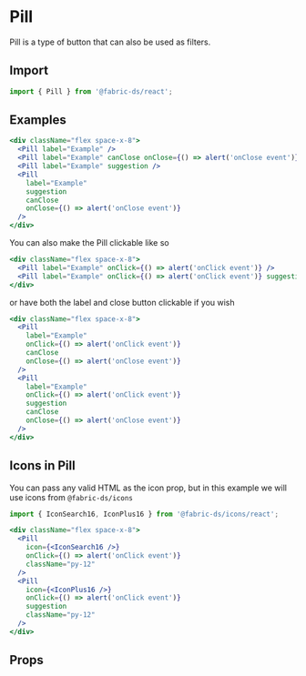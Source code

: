 
# Pill

Pill is a type of button that can also be used as filters.

## Import

```js
import { Pill } from '@fabric-ds/react';
```

## Examples

```jsx example
<div className="flex space-x-8">
  <Pill label="Example" />
  <Pill label="Example" canClose onClose={() => alert('onClose event')} />
  <Pill label="Example" suggestion />
  <Pill
    label="Example"
    suggestion
    canClose
    onClose={() => alert('onClose event')}
  />
</div>
```

You can also make the Pill clickable like so

```jsx example
<div className="flex space-x-8">
  <Pill label="Example" onClick={() => alert('onClick event')} />
  <Pill label="Example" onClick={() => alert('onClick event')} suggestion />
</div>
```

or have both the label and close button clickable if you wish

```jsx example
<div className="flex space-x-8">
  <Pill
    label="Example"
    onClick={() => alert('onClick event')}
    canClose
    onClose={() => alert('onClose event')}
  />
  <Pill
    label="Example"
    onClick={() => alert('onClick event')}
    suggestion
    canClose
    onClose={() => alert('onClose event')}
  />
</div>
```

## Icons in Pill

You can pass any valid HTML as the icon prop, but in this example we will use
icons from `@fabric-ds/icons`

```js
import { IconSearch16, IconPlus16 } from '@fabric-ds/icons/react';
```

```jsx example
<div className="flex space-x-8">
  <Pill
    icon={<IconSearch16 />}
    onClick={() => alert('onClick event')}
    className="py-12"
  />
  <Pill
    icon={<IconPlus16 />}
    onClick={() => alert('onClick event')}
    suggestion
    className="py-12"
  />
</div>
```

## Props

```props packages/pill/src/component.tsx

```
